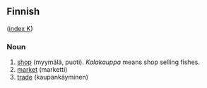 ==Finnish==
([[Wiktionary:Finnish_index_k|index K]])

===Noun===

# [[shop]] (myymälä, puoti). ''Kalakauppa'' means shop selling fishes. 
# [[market]] (marketti)
# [[trade]] (kaupankäyminen)